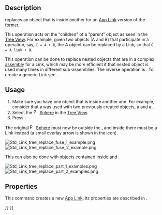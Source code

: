 <languages/>
<translate>

<!--T:16-->
{{Docnav
|[[Std_LinkMakeRelative|LinkMakeRelative]]
|[[Std_LinkUnlink|LinkUnlink]]
|[[Std_Base|Std Base]]
|IconL=Std_LinkMakeRelative.svg
|IconR=Std_LinkUnlink.svg
|IconC=Freecad.svg
}}

<!--T:1-->
{{GuiCommand
|Name=Std LinkReplace
|MenuLocation=None
|Workbenches=All
|Version=0.19
|SeeAlso=[[Std_LinkMake|Std LinkMake]], [[Std_LinkMakeRelative|Std LinkMakeRelative]], [[Std_LinkUnlink|Std LinkUnlink]]
}}

== Description == <!--T:2-->

<!--T:3-->
{{Button|[[File:Std_LinkReplace.svg|16px]] [[Std_LinkReplace|Std LinkReplace]]}} replaces an object that is inside another for an [[App_Link|App Link]] version of the former.

<!--T:4-->
This operation acts on the "children" of a "parent" object as seen in the [[tree_view|Tree View]]. For example, given two objects (A and B) that participate in a {{Button|[[File:Part_Boolean.svg|16px]] [[Part_Boolean|Part Boolean]]}} operation, say, <code>C = A + B</code>, the A object can be replaced by a Link, so that <code>C = A_link + B</code>.

<!--T:5-->
This operation can be done to replace nested objects that are in a complex [[assembly|assembly]] for a Link, which may be more efficient if that nested object is used many times in different sub-assemblies. The inverse operation is {{Button|[[File:Std_LinkUnlink.svg|16px]] [[Std_LinkUnlink|Std LinkUnlink]]}}. To create a generic Link see {{Button|[[File:Std_LinkMake.svg|16px]] [[Std_LinkMake|Std LinkMake]]}}.

== Usage == <!--T:6-->

<!--T:7-->
# Make sure you have one object that is inside another one. For example, consider that a {{Button|[[File:Part_Fuse.svg|16px]] [[Part_Fuse|Part Fuse]]}} was used with two previously created objects, a {{Button|[[File:Part_Sphere.svg|16px]] [[Part_Sphere|Part Sphere]]}} and a {{Button|[[File:Part_Cylinder.svg|16px]] [[Part_Cylinder|Part Cylinder]]}}.
# Select the [[File:Part_Sphere.svg|16px]] [[Part_Sphere|Sphere]] in the [[tree_view|Tree View]].
# Press {{Button|[[File:Std_LinkReplace.svg|16px]] [[Std_LinkReplace|Replace With Link]]}}.

<!--T:8-->
The original [[File:Part_Sphere.svg|16px]] [[Part_Sphere|Sphere]] must now be outside the {{Button|[[File:Part_Fuse.svg|16px]] [[Part_Fuse|Part Fuse]]}}, and inside there must be a Link instead (a small overlay arrow is shown in the icon).

<!--T:9-->
[[File:Std_Link_tree_replace_fuse_1_example.png]] [[File:Std_Link_tree_replace_fuse_2_example.png]]

<!--T:10-->
{{Caption|An object inside another one is replaced by a Link; the Link is now inside, and the real object is placed outside.}}

<!--T:11-->
This can also be done with objects contained inside {{button|[[File:Std_Part.svg|16px]] [[Std_Part|Std Parts]]}} and {{button|[[File:Std_Group.svg|16px]] [[Std_Group|Std Groups]]}}.

<!--T:12-->
[[File:Std_Link_tree_replace_part_1_examples.png]] [[File:Std_Link_tree_replace_part_2_examples.png]]

<!--T:13-->
{{Caption|An object inside a container is replaced by a Link; the Link is now inside, and the real object is placed outside.}}

== Properties == <!--T:14-->

<!--T:15-->
This command creates a new [[App_Link|App Link]]; its properties are described in {{Button|[[File:Std_LinkMake.svg|16px]] [[Std_LinkMake|Std LinkMake]]}}.


<!--T:17-->
{{Docnav
|[[Std_LinkMakeRelative|LinkMakeRelative]]
|[[Std_LinkUnlink|LinkUnlink]]
|[[Std_Base|Std Base]]
|IconL=Std_LinkMakeRelative.svg
|IconR=Std_LinkUnlink.svg
|IconC=Freecad.svg
}}

</translate>
{{Std Base navi{{#translation:}}}}
{{Userdocnavi{{#translation:}}}}
{{clear}}